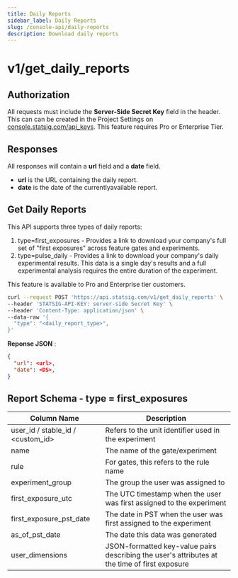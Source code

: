 ```yaml
---
title: Daily Reports
sidebar_label: Daily Reports
slug: /console-api/daily-reports
description: Download daily reports
---
```


# v1/get_daily_reports

## Authorization

All requests must include the **Server-Side Secret Key** field in the header. This can can be created in the Project Settings on [console.statsig.com/api_keys](https://console.statsig.com/api_keys).  This feature requires Pro or Enterprise Tier.

## Responses

All responses will contain a **url** field and a **date** field.

- **url** is the URL containing the daily report.
- **date** is the date of the currentlyavailable report.

## Get Daily Reports

This API supports three types of daily reports:
1. type=first_exposures - Provides a link to download your company's full set of "first exposures" across feature gates and experiments.
2. type=pulse_daily - Provides a link to download your company's daily experimental results.  This data is a single day's results and a full experimental analysis requires the entire duration of the experiment.

This feature is available to Pro and Enterprise tier customers.

```bash
curl --request POST 'https://api.statsig.com/v1/get_daily_reports' \
--header 'STATSIG-API-KEY: server-side Secret Key' \
--header 'Content-Type: application/json' \
--data-raw '{
  "type": "<daily_report_type>",
}'
```

**Reponse JSON** : 

```json
{
  "url": <url>,
  "date": <DS>,
}
```

## Report Schema - type = first_exposures

| Column Name | Description |
|-------------|-------------|
| user_id / stable_id / <custom_id> | Refers to the unit identifier used in the experiment |
| name | The name of the gate/experiment |
| rule | For gates, this refers to the rule name |
| experiment_group | The group the user was assigned to |
| first_exposure_utc | The UTC timestamp when the user was first assigned to the experiment |
| first_exposure_pst_date | The date in PST when the user was first assigned to the experiment |
| as_of_pst_date | The date this data was generated |
| user_dimensions | JSON-formatted key-value pairs describing the user's attributes at the time of first exposure |

